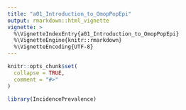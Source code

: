 ```yaml
---
title: "a01_Introduction_to_OmopPopEpi"
output: rmarkdown::html_vignette
vignette: >
  %\VignetteIndexEntry{a01_Introduction_to_OmopPopEpi}
  %\VignetteEngine{knitr::rmarkdown}
  %\VignetteEncoding{UTF-8}
---
```


```r
knitr::opts_chunk$set(
  collapse = TRUE,
  comment = "#>"
)
```

```r
library(IncidencePrevalence)
```
